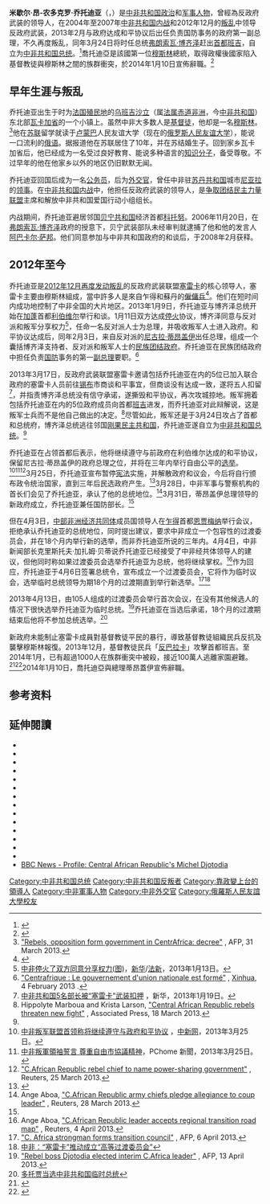 {{Infobox officeholder
|name           = 米歇尔·乔托迪亚<br>{{lang|fr|Michel Djotodia}}
|image          = 
|office         = [[中非国家元首列表|中非共和国第7任总统]]
|primeminister  = [[尼古拉·蒂昂盖伊|尼古拉·蒂昂盖伊]]
|vicepresident  = 
|term_start     = 2013年3月24日
|term_end       = 2014年1月10日
|predecessor    = [[弗朗索瓦·博齐泽|弗朗索瓦·博齐泽]]
|successor      = [[亞歷山大·費迪南·恩根代|亞歷山大·費迪南·恩根代]]（代理）
|office1        = 中非共和国第一副总理
|primeminister1 = [[尼古拉·蒂昂盖伊|尼古拉·蒂昂盖伊]]
|president1     = [[弗朗索瓦·博齐泽|弗朗索瓦·博齐泽]]
|term_start1    = 2013年2月3日
|term_end1      = 2013年3月24日
|predecessor1   = 
|successor1     = 
|birth_date     = 1949年（72－73歲）
|birth_place    = {{flag|French Equatorial Africa}}[[瓦卡加省|瓦卡加省]] <br>{{small|（今{{CAR}}）}}
|death_date     = 
|death_place    = 
|party          = [[争取团结民主力量联盟|争取团结民主力量联盟]]
|otherparty     = [[塞雷卡|塞雷卡]]
|spouse         = 
|signature      = Signature_of_Michel_Djotodia.png
}}

'''米歇尔·昂-农多克罗·乔托迪亚'''（{{lang-fr|'''Michel Am-Nondokro Djotodia'''}}，{{bd|1949年||catIdx=Djotodia}}）是[[中非共和国|中非共和国]][[政治人物|政治]]和[[军人|军事人物]]，曾經為反政府武装的领导人，在2004年至2007年[[中非共和国内战|中非共和国内战]]和2012年12月的[[叛乱|叛乱]]中领导反政府武装，2013年2月与政府达成和平协议后出任负责国防事务的政府第一副总理，不久再度叛乱，同年3月24日将时任总统[[弗朗索瓦·博齐泽|弗朗索瓦·博齐泽]]赶出[[首都|首都]][[班吉|班吉]]，自立为[[中非国家元首列表|中非共和国总统]]。<ref name="Declaration">{{Cite web|url=http://www.rfi.fr/afrique/5min/20130324-rca-suivez-evenements-republique-centrafricaine-bozize-seleka|title=Centrafrique: Michel Djotodia déclare être le nouveau président de la république centrafricaine|accessdate=2013-03-24|date=2013-03-24|publisher=Radio France International|language=fr|archive-date=2013-03-24|archive-url=https://web.archive.org/web/20130324222308/http://www.rfi.fr/afrique/5min/20130324-rca-suivez-evenements-republique-centrafricaine-bozize-seleka|dead-url=no}}</ref>喬托迪亞是該國第一位[[穆斯林|穆斯林]]總統，取得政權後國家陷入基督教徒與穆斯林之間的族群衝突，於2014年1月10日宣佈辭職。<ref>{{Cite news|url=http://world.people.com.cn/n/2014/0111/c1002-24088345.html |title=中非共和国总统总理辞职 英媒称该国局势或继续恶化 |date=2014年1月11日 |work=人民网}}</ref>

==早年生涯与叛乱==
乔托迪亚出生于时为[[法国殖民地|法国殖民地]]的[[乌班吉沙立|乌班吉沙立]]（属[[法属赤道非洲|法属赤道非洲]]，今[[中非共和国|中非共和国]]）东北部[[瓦卡加省|瓦卡加省]]的一个小镇上。{{sfn|Fournier|2012}}虽然中非大多数人是[[基督徒|基督徒]]，他却是一名[[穆斯林|穆斯林]]。<ref name=Form>[http://www.google.com/hostednews/afp/article/ALeqM5hnWGCRFD5630dPOtOC6pu2KSnvgQ?docId=CNG.4797523af96fef0f0e9f25ffa4fe35ac.531 "Rebels, opposition form government in CentrAfrica: decree"] {{webarchive|url=https://web.archive.org/web/20140218222550/http://www.google.com/hostednews/afp/article/ALeqM5hnWGCRFD5630dPOtOC6pu2KSnvgQ?docId=CNG.4797523af96fef0f0e9f25ffa4fe35ac.531 |date=2014-02-18 }}, AFP, 31 March 2013.</ref>他在[[苏联|苏联]]留学就读于[[卢蒙巴|卢蒙巴]]人民友谊大学（现在的[[俄罗斯人民友谊大学|俄罗斯人民友谊大学]]），能说一口流利的[[俄语|俄语]]。{{sfn|Larson|2013}}{{sfn|Lombard|2013}}据报道他在苏联居住了10年，并在苏结婚生子。回到家乡瓦卡加省后，他已经成为一名受过良好教育、能说多种语言的[[知识分子|知识分子]]，备受尊敬。不过早年的他在他家乡以外的地区仍旧默默无闻。{{sfn|Lombard|2013}}

乔托迪亚回国后成为一名[[公务员|公务员]]，{{sfn|Larson|2013}}后为[[外交官|外交官]]，曾任中非驻[[苏丹共和国|苏丹共和国]]城市[[尼亚拉|尼亚拉]]的[[领事|领事]]。{{sfn|Fournier|2012}}在[[中非共和国内战|中非共和国内战]]中，他担任反政府武装的领导人，是[[争取团结民主力量联盟|争取团结民主力量联盟]]主席和解放中非共和国爱国行动小组组长。{{sfn|UN Integrated Regional Information Networks|2006}}

内战期间，乔托迪亚避居邻国[[贝宁共和国|贝宁共和国]]经济首都[[科托努|科托努]]。2006年11月20日，在[[弗朗索瓦·博齐泽|弗朗索瓦·博齐泽]]政府的授意下，贝宁武装部队未经审判就逮捕了他和他的发言人[[阿巴卡尔·萨邦|阿巴卡尔·萨邦]]。{{sfn|Debos|2008|p=231}}{{sfn|Mehler|2007|p=209}}他们同意参加与中非共和国政府的和谈后，于2008年2月获释。{{sfn|Amnesty International|2009}}

==2012年至今==
乔托迪亚是[[中非內戰_(2012年至今)|2012年12月再度发动叛乱]]的反政府武装联盟[[塞雷卡|塞雷卡]]的核心领导人，塞雷卡主要由穆斯林組成，當中許多人是來自乍得和蘇丹的[[僱傭兵|僱傭兵]]<ref>{{Cite web |url=http://www.irinnews.org/report/99447/exodus-adds-to-car-crisis |title=Exodus adds to CAR crisis |work=IRIN |date=2014-01-09}}</ref>。他们在短时间内成功地控制了中非全国的大片地区。2013年1月9日，乔托迪亚与博齐泽总统开始在[[加蓬|加蓬]]首都[[利伯维尔|利伯维尔]]举行和谈。1月11日双方达成[[停火|停火]]协议，博齐泽同意与反对派和叛军分享权力<ref>[http://roll.sohu.com/20130113/n363262885.shtml  中非停火了双方同意分享权力(图)]，[[新华社|新华]]/[[法新社|法新]]，2013年1月13日。</ref>，任命一名反对派人士为总理，并吸收叛军人士进入政府。和平协议达成后，同年2月3日，来自反对派的[[尼古拉·蒂昂盖伊|尼古拉·蒂昂盖伊]]出任总理，组成一个囊括博齐泽支持者、反对派和叛军人士的[[民族团结政府|民族团结政府]]。乔托迪亚在民族团结政府中担任负责[[国防|国防]]事务的第一[[副总理|副总理]]要职。<ref>[http://www.afriquinfos.com/articles/2013/2/4/centrafrique-gouvernement-dunion-nationale-forme-217273.asp "Centrafrique : Le gouvernement d'union nationale est formé"] {{webarchive|url=https://web.archive.org/web/20130211111945/http://www.afriquinfos.com/articles/2013/2/4/centrafrique-gouvernement-dunion-nationale-forme-217273.asp |date=2013-02-11 }}, [[新华社|Xinhua]], 4 February 2013 {{fr icon}}.</ref>

2013年3月17日，反政府武装联盟塞雷卡邀请包括乔托迪亚在内的5位已加入联合政府的塞雷卡人员前往[[锡布|锡布]]市商谈和平事宜，但商谈没有达成一致，遂将五人扣留<ref>[http://news.xinhuanet.com/world/2013-03/19/c_115075153.htm?anchor=1  中非共和国5名部长被“塞雷卡”武装扣押] {{webarchive|url=https://web.archive.org/web/20140114220128/http://news.xinhuanet.com/world/2013-03/19/c_115075153.htm?anchor=1 |date=2014-01-14 }}，新华，2013年1月19日。</ref>，并指责博齐泽总统没有信守承诺，遂撕毁和平协议，再次攻城掠地。叛军拥着包括乔托迪亚在内的5位政府成员向首都[[班吉|班吉]]进发，而乔托迪亚对此辩解说，这是叛军士兵而不是他自己做出的决定。<ref>Hippolyte Marboua and Krista Larson, [http://www.apnewsarchive.com/2013/Central-African-Republic-rebels-threaten-to-take-up-arms-if-demands-not-met-within-72-hours/id-a0028844d9af480fb73ccc66d9d9d941 "Central African Republic rebels threaten new fight"] {{Wayback|url=http://www.apnewsarchive.com/2013/Central-African-Republic-rebels-threaten-to-take-up-arms-if-demands-not-met-within-72-hours/id-a0028844d9af480fb73ccc66d9d9d941 |date=20131017161003 }}, Associated Press, 18 March 2013.</ref>尽管如此，叛军还是于3月24日攻占了首都和总统府，博齐泽总统逃往邻国[[刚果民主共和国|刚果民主共和国]]，乔托迪亚遂自立为[[中非共和国总统|中非共和国总统]]。<ref name="Declaration"/>

乔托迪亚在占领首都后表示，他将继续遵守与前政府在利伯维尔达成的和平协议，保留尼古拉·蒂昂盖伊的政府总理之位，并将在三年内举行自由公平的[[选举|选举]]。<ref>[http://news.xinhuanet.com/world/2013-03/25/c_115145132.htm  中非叛军联盟首领称将继续遵守与政府和平协议] {{webarchive|url=https://web.archive.org/web/20140114220121/http://news.xinhuanet.com/world/2013-03/25/c_115145132.htm |date=2014-01-14 }}，[[中新网|中新网]]，2013年3月25日。</ref><ref>[http://210.59.230.11/politics/rti/20130325/index-13641504009404749001.html  中非叛軍領袖誓言 尊重自由市協議精神]{{Dead link|date=2020年2月 |bot=InternetArchiveBot |fix-attempted=yes }}，PChome 新聞，2013年3月25日。</ref><ref>[http://www.trust.org/alertnet/news/cafrican-republic-rebel-chief-to-name-power-sharing-government/ "C.African Republic rebel chief to name power-sharing government"] {{webarchive|url=https://archive.is/20130416050815/http://www.trust.org/alertnet/news/cafrican-republic-rebel-chief-to-name-power-sharing-government/ |date=2013-04-16 }}, Reuters, 25 March 2013.</ref>3月25日，乔托迪亚宣布暂停[[宪法|宪法]]实施，并解散政府和议会，今后将自行颁布政令统治国家，直到三年后民选政府产生。<ref name="DjotodiaSuspends">{{cite news |url=http://www.bbc.co.uk/news/world-africa-21934433 |title=CAR rebel head Michel Djotodia 'suspends constitution' |publisher=[[BBC_News|BBC News]] |date=25 March 2013 |accessdate=26 March 2013}}</ref>3月28日，中非军事与警察机构的首长们会见了乔托迪亚，承认了他的总统地位。<ref>Ange Aboa, [http://www.trust.org/alertnet/news/cafrican-republic-army-chiefs-pledge-allegiance-to-coup-leader/ "C.African Republic army chiefs pledge allegiance to coup leader"] {{webarchive|url=https://web.archive.org/web/20130401023549/http://www.trust.org/alertnet/news/cafrican-republic-army-chiefs-pledge-allegiance-to-coup-leader/ |date=2013-04-01 }}, Reuters, 28 March 2013.</ref>3月31日，蒂昂盖伊总理领导的新政府成立，乔托迪亚兼任国防部长。<ref name=Form/>

但在4月3日，[[中部非洲国家经济共同体|中部非洲经济共同体]]成员国领导人在[[乍得|乍得]]首都[[恩贾梅纳|恩贾梅纳]]举行会议，拒绝承认乔托迪亚的总统地位，同时提出建议，要求中非成立一个包容性的过渡委员会，并在18个月内举行新的选举，而非乔托迪亚所说的三年内。4月4日，中非新闻部长克里斯托夫·加扎姆·贝蒂说乔托迪亚已经接受了中非经共体领导人的建议，但他同时称如果过渡委员会选举乔托迪亚为总统，他将继续掌权。<ref>Ange Aboa, [http://www.trust.org/alertnet/news/cafrican-republic-leader-accepts-regional-transition-road-map/ "C.African Republic leader accepts regional transition road map"] {{webarchive|url=https://archive.is/20130503125742/http://www.trust.org/alertnet/news/cafrican-republic-leader-accepts-regional-transition-road-map/ |date=2013-05-03 }}, Reuters, 4 April 2013.</ref>作为回应，乔托迪亚于4月6日签署总统令，宣布成立一个过渡委员会，它将作为临时议会，选举临时总统领导为期18个月的过渡期直到举行新选举。<ref>[http://www.google.com/hostednews/afp/article/ALeqM5i8LPAYiT76U-lArWVqNTnDRQ3iHQ?docId=CNG.5c077dc9677abda2c0b7bbe8a418480e.2d1 "C. Africa strongman forms transition council"] {{webarchive|url=https://web.archive.org/web/20140218222319/http://www.google.com/hostednews/afp/article/ALeqM5i8LPAYiT76U-lArWVqNTnDRQ3iHQ?docId=CNG.5c077dc9677abda2c0b7bbe8a418480e.2d1 |date=2014-02-18 }}, AFP, 6 April 2013.</ref><ref>[http://world.people.com.cn/n/2013/0407/c1002-21035917.html  中非：“塞雷卡”推动成立“高等过渡委员会”]</ref>

2013年4月13日，由105人组成的过渡委员会举行首次会议，在没有其他候选人的情况下很快选举乔托迪亚为临时总统。<ref>[http://www.google.com/hostednews/afp/article/ALeqM5iHUK7go0NrRSKAPM2Ny2XjtqphWA?docId=CNG.ddf7737dc28380250e41bf5a169a5c68.01 "Rebel boss Djotodia elected interim C.Africa leader"] {{webarchive|url=https://web.archive.org/web/20140218222810/http://www.google.com/hostednews/afp/article/ALeqM5iHUK7go0NrRSKAPM2Ny2XjtqphWA?docId=CNG.ddf7737dc28380250e41bf5a169a5c68.01 |date=2014-02-18 }}, AFP, 13 April 2013.</ref>乔托迪亚在当选后承诺，18个月的过渡期结束后他将不参加总统选举。<ref>[http://world.people.com.cn/n/2013/0415/c57507-21135054.html  多托贾当选中非共和国临时总统]</ref>

新政府未能制止塞雷卡成員對基督教徒平民的暴行，導致基督教徒組織民兵反抗及襲擊穆斯林報復。2013年12月，基督教徒民兵「[[反巴拉卡|反巴拉卡]]」攻擊首都班吉。至2014年1月，已有超過1000人在族群衝突中被殺，接近100萬人逃離家園避難。<ref>{{Cite news |url=https://www.un.org/chinese/News/story.asp?NewsID=21127 |title=副秘书长：中非共和国暴力沿着宗教界线升级的危险真实存在 |work=联合国新闻 |date=2014-01-06}}</ref><ref>{{Cite news |url=http://www.huffingtonpost.com/2014/01/10/michel-djotodia-resigns-central-african-republic-president_n_4574560.html |title=Michel Djotodia, Central African Republic President, And Nicolas Tiangaye, PM, To Resign |work=www.huffingtonpost.com |date=2014-01-10}}</ref>2014年1月10日，喬托迪亞與總理蒂昂蓋伊宣佈辭職。

==参考资料==
{{reflist|2}}

==延伸閱讀==
*{{Cite news
| title = Central African Republic: Rebels Call for Dialogue After Capturing Key Town
| last = UN Integrated Regional Information Networks
| location = Bangui, CAR
| accessdate = 2012-12-29
| date = 2006-11-02
| url = http://www.irinnews.org/printreport.aspx?reportid=61464
}}
*{{Cite journal
| doi = 10.2307/27667022
| issn = 0001-9909
| volume = 107
| issue = 427
| pages = 225–241
| last = Debos
| first = Marielle
| title = Fluid Loyalties in a Regional Crisis: Chadian 'Ex-Liberators' in the Central African Republic
| journal = African Affairs
| accessdate = 2012-12-29
| date = 2008-04-01
| url = http://www.jstor.org/stable/27667022
| archiveurl = http://www.isp.cnrs.fr/equipe/Debos_FluidLoyalties_AfAffairs_May08.pdf
| archivedate = 2012-12-29
}}
*{{Cite book
| publisher = Brill
| isbn = 9789004162631
| last = Mehler
| first = Andreas
| editor1-last = Melber
| editor1-first = Henning 
| editor2-last = Walraven
| editor2-first =Klaas 
| title = Africa Yearbook Volume 3: Politics, Economy and Society South of the Sahara In 2006
| chapter = V. Central Africa 
| date = 2007-10-31
}}
*{{Cite journal
| doi = 10.2307/23018880
| issn = 0022-278X
| volume = 49
| issue = 1
| pages = 115–139
| last = Mehler
| first = Andreas
| title = Rebels and parties: the impact of armed insurgency on representation in the Central African Republic
| journal = The Journal of Modern African Studies
| accessdate = 2012-12-29
| date = 2011-03-01
| url = http://www.jstor.org/stable/23018880
}}
*{{Cite news
| pages = 1
| last = Fournier
| first = Vincent
| title = Duel entre François Bozizé et Michel Am Nondokro Djotodia, leader de Séléka
| work = Jeune Afrique
| accessdate = 2012-12-29
| date = 2012-12-24
| url = http://www.jeuneafrique.com/Article/JA2711p010-011.xml0/
}}
*{{Cite news|url=http://www.rfi.fr/afrique/5min/20130324-rca-suivez-evenements-republique-centrafricaine-bozize-seleka|title=Centrafrique: Michel Djotodia déclare être le nouveau président de la république centrafricaine|accessdate=2013-03-24|date=2013-03-24|publisher=Radio France International|language=fr|archive-date=2013-03-24|archive-url=https://web.archive.org/web/20130324222308/http://www.rfi.fr/afrique/5min/20130324-rca-suivez-evenements-republique-centrafricaine-bozize-seleka|dead-url=no}}
*{{Cite news
| last = Krista Larson
| title = C. African Republic rebel leader faces challenges
| work = AP
| location = Dakar, Senegal
| accessdate = 2013-03-29
| date = 2013-03-28
| url = http://www.google.com/hostednews/ap/article/ALeqM5gPuHSOy5XVcF_UaC7-rPqI0_AWPg?docId=889dd20a30cf49eca8a90d3b710e9878
}}
*{{Cite web
| last = Lombard
| first = Louisa
| title = Meet the polygot who just took over the Central African Republic
| accessdate = 2013-03-29
| date = 2013-03-25
| url = http://www.csmonitor.com/World/Africa/Africa-Monitor/2013/0325/Meet-the-polygot-who-just-took-over-the-Central-African-Republic
}}
*{{Cite news
| last = RFI
| title = Centrafrique: Michel Djotodia déclare être le nouveau président de la République centrafricaine
| work = RFI
| accessdate = 2013-03-24
| date = 2013-03-24
| url = http://www.rfi.fr/afrique/5min/20130324-rca-suivez-evenements-republique-centrafricaine-bozize-seleka
| archive-date = 2013-03-24
| archive-url = https://web.archive.org/web/20130324222308/http://www.rfi.fr/afrique/5min/20130324-rca-suivez-evenements-republique-centrafricaine-bozize-seleka
| dead-url = no
}}
*{{Cite news
| last = Marboua
| first = Hyppolyte
| coauthors = Krista Larson
| title = Central African Republic rebels threaten new fight
| work = AP
| location = Ban
| accessdate = 2013-03-29
| date = 2018-03-18
| url = http://www.apnewsarchive.com/2013/Central-African-Republic-rebels-threaten-to-take-up-arms-if-demands-not-met-within-72-hours/id-a0028844d9af480fb73ccc66d9d9d941
| archive-date = 2013-10-17
| archive-url = https://web.archive.org/web/20131017161003/http://www.apnewsarchive.com/2013/Central-African-Republic-rebels-threaten-to-take-up-arms-if-demands-not-met-within-72-hours/id-a0028844d9af480fb73ccc66d9d9d941
| dead-url = no
}}
*{{Cite news
 |last        = Aboa
 |first       = Ange
 |coauthors   = Paul-Marin Ngoupana
 |title       = C.African Republic rebel chief to name power-sharing government - AlertNet
 |work        = Reuters AltertNet
 |location    = Bangui
 |accessdate  = 2013-03-29
 |date        = 2013-03-25
 |url         = http://www.trust.org/alertnet/news/cafrican-republic-rebel-chief-to-name-power-sharing-government/
 |deadurl     = yes
 |archiveurl  = https://archive.is/20130416050815/http://www.trust.org/alertnet/news/cafrican-republic-rebel-chief-to-name-power-sharing-government/
 |archivedate = 2013-04-16
}}
*{{Cite news
| last = AFP
| title = Centrafrique: Nicolas Tiangaye reconduit Premier ministre
| work = Le Point.fr
| accessdate = 2013-03-29
| date = 2013-03-27
| url = http://www.lepoint.fr/monde/centrafrique-nicolas-tiangaye-reconduit-premier-ministre-27-03-2013-1646583_24.php
| archive-date = 2015-06-22
| archive-url = https://web.archive.org/web/20150622054907/http://www.lepoint.fr/monde/centrafrique-nicolas-tiangaye-reconduit-premier-ministre-27-03-2013-1646583_24.php
| dead-url = no
}}
*{{Cite news
 |last        = Aboe
 |first       = Ange
 |title       = C.African Republic army chiefs pledge allegiance to coup leader - AlertNet
 |location    = Bangui
 |accessdate  = 2013-03-29
 |date        = 2013-03-28
 |url         = http://www.trust.org/alertnet/news/cafrican-republic-army-chiefs-pledge-allegiance-to-coup-leader/
 |deadurl     = yes
 |archiveurl  = https://web.archive.org/web/20130401023549/http://www.trust.org/alertnet/news/cafrican-republic-army-chiefs-pledge-allegiance-to-coup-leader/
 |archivedate = 2013-04-01
}}
*{{Cite news
| title = CAR rebels 'suspend constitution'
| work = BBC
| accessdate = 2013-03-29
| date = 2013-03-26
| url = http://www.bbc.co.uk/news/world-africa-21934433
}}
*[http://www.bbc.co.uk/news/world-africa-21938297 BBC News - Profile: Central African Republic's Michel Djotodia]

{{s-start}}
{{s-off}}
{{s-bef|before=[[弗朗索瓦·博齐泽|弗朗索瓦·博齐泽]]}}
{{s-ttl|title=[[中非国家元首列表|中非共和国总统]]|years=2013年至2014年1月}}
{{s-aft|after=[[亞歷山大·費迪南·恩根代|亞歷山大·費迪南·恩根代]]}}
{{s-end}}

{{DEFAULTSORT:Djotodia, Michel}}
{{中非国家元首}}
[[Category:中非共和国总统|Category:中非共和国总统]]
[[Category:中非共和国反叛者|Category:中非共和国反叛者]]
[[Category:靠政變上台的領導人|Category:靠政變上台的領導人]]
[[Category:中非軍事人物|Category:中非軍事人物]]
[[Category:中非外交官|Category:中非外交官]]
[[Category:俄羅斯人民友誼大學校友|Category:俄羅斯人民友誼大學校友]]